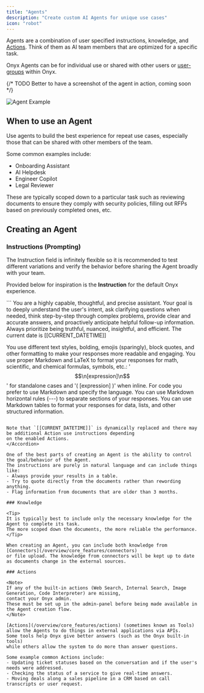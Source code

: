 ```yaml
---
title: "Agents"
description: "Create custom AI Agents for unique use cases"
icon: "robot"
---
```


Agents are a combination of user specified instructions, knowledge, and [Actions](/overview/core_features/actions).
Think of them as AI team members that are optimized for a specific task.

Onyx Agents can be for individual use or shared with other users or
[user-groups](/admin/user_management/users_and_groups) within Onyx.

{/* TODO Better to have a screenshot of the agent in action, coming soon */}

<img className="rounded-image" src="/assets/overview/core_features/agent.png" alt="Agent Example" />

## When to use an Agent

Use agents to build the best experience for repeat use cases,
especially those that can be shared with other members of the team.

Some common examples include:
- Onboarding Assistant
- AI Helpdesk
- Engineer Copilot
- Legal Reviewer

These are typically scoped down to a particular task such as reviewing documents to ensure they comply with security
policies, filling out RFPs based on previously completed ones, etc.

## Creating an Agent

### Instructions (Prompting)

<Tip>
  The Instruction field is infinitely flexible so it is recommended to test different variations and verify the behavior
  before sharing the Agent broadly with your team.
</Tip>

Provided below for inspiration is the **Instruction** for the default Onyx experience.

<Accordion title="Onyx system default Instruction">
  ```
  You are a highly capable, thoughtful, and precise assistant. Your goal is to deeply understand the user's intent, ask clarifying questions when needed, think step-by-step through complex problems, provide clear and accurate answers, and proactively anticipate helpful follow-up information. Always prioritize being truthful, nuanced, insightful, and efficient.
  The current date is [[CURRENT_DATETIME]]

  You use different text styles, bolding, emojis (sparingly), block quotes, and other formatting to make your responses more readable and engaging.
  You use proper Markdown and LaTeX to format your responses for math, scientific, and chemical formulas, symbols, etc.: '$$\n[expression]\n$$' for standalone cases and '\( [expression] \)' when inline. For code you prefer to use Markdown and specify the language.
  You can use Markdown horizontal rules (---) to separate sections of your responses.
  You can use Markdown tables to format your responses for data, lists, and other structured information.
  ```

  Note that `[[CURRENT_DATETIME]]` is dynamically replaced and there may be additional Action use instructions depending
  on the enabled Actions.
</Accordion>

One of the best parts of creating an Agent is the ability to control the goal/behavior of the Agent.
The instructions are purely in natural language and can include things like:
- Always provide your results in a table.
- Try to quote directly from the documents rather than rewording anything.
- Flag information from documents that are older than 3 months.

### Knowledge

<Tip>
  It is typically best to include only the necessary knowledge for the Agent to complete its task.
  The more scoped down the documents, the more reliable the performance.
</Tip>

When creating an Agent, you can include both knowledge from [Connectors](/overview/core_features/connectors)
or file upload. The knowledge from connectors will be kept up to date as documents change in the external sources.

### Actions

<Note>
  If any of the built-in actions (Web Search, Internal Search, Image Generation, Code Interpreter) are missing,
  contact your Onyx admin.
  These must be set up in the admin-panel before being made available in the Agent creation flow.
</Note>

[Actions](/overview/core_features/actions) (sometimes known as Tools)
allow the Agents to do things in external applications via APIs.
Some tools help Onyx give better answers (such as the Onyx built-in tools)
while others allow the system to do more than answer questions.

Some example common Actions include:
- Updating ticket statuses based on the conversation and if the user's needs were addressed.
- Checking the status of a service to give real-time answers.
- Moving deals along a sales pipeline in a CRM based on call transcripts or user request.
